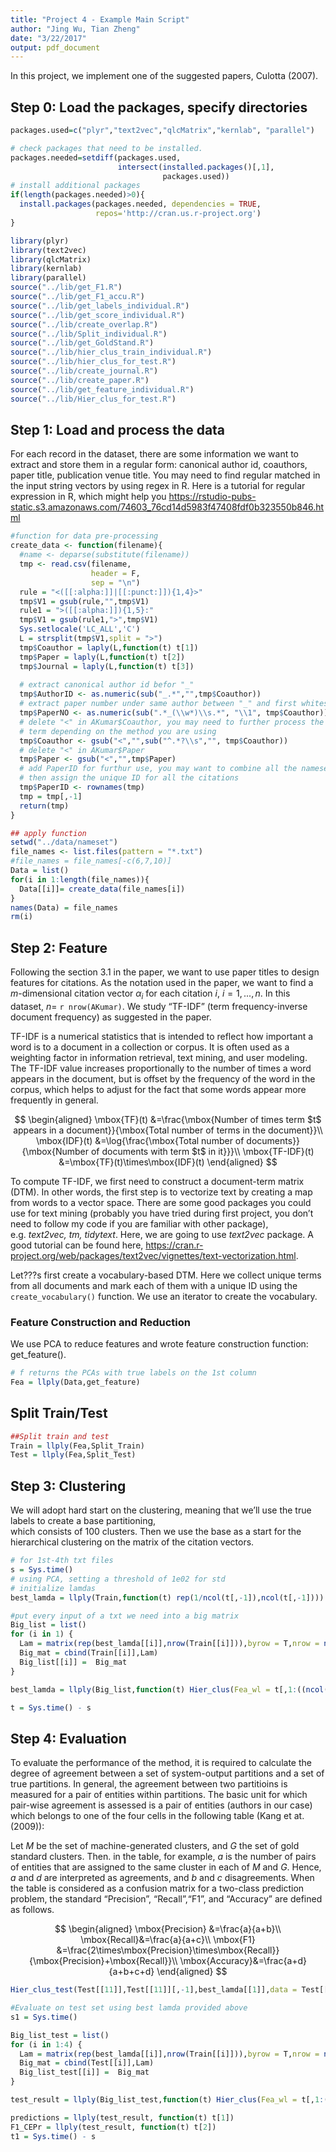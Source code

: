 ---
title: "Project 4 - Example Main Script"
author: "Jing Wu, Tian Zheng"
date: "3/22/2017"
output: pdf_document
---

In this project, we implement one of the suggested papers, Culotta (2007). 

## Step 0: Load the packages, specify directories

```{r}
packages.used=c("plyr","text2vec","qlcMatrix","kernlab", "parallel")

# check packages that need to be installed.
packages.needed=setdiff(packages.used, 
                        intersect(installed.packages()[,1], 
                                  packages.used))
# install additional packages
if(length(packages.needed)>0){
  install.packages(packages.needed, dependencies = TRUE,
                   repos='http://cran.us.r-project.org')
}

library(plyr)
library(text2vec)
library(qlcMatrix)
library(kernlab)
library(parallel)
source("../lib/get_F1.R")
source("../lib/get_F1_accu.R")
source("../lib/get_labels_individual.R")
source("../lib/get_score_individual.R")
source("../lib/create_overlap.R")
source("../lib/Split_individual.R")
source("../lib/get_GoldStand.R")
source("../lib/hier_clus_train_individual.R")
source("../lib/hier_clus_for_test.R")
source("../lib/create_journal.R")
source("../lib/create_paper.R")
source("../lib/get_feature_individual.R")
source("../lib/Hier_clus_for_test.R")

```
## Step 1: Load and process the data

For each record in the dataset, there are some information we want to extract and store them in a regular form: canonical author id, coauthors, paper title, publication venue title. You may need to find regular matched in the input string vectors by using regex in R. Here is a tutorial for regular expression in R, which might help you <https://rstudio-pubs-static.s3.amazonaws.com/74603_76cd14d5983f47408fdf0b323550b846.html>

```{r}
#function for data pre-processing
create_data <- function(filename){
  #name <- deparse(substitute(filename))
  tmp <- read.csv(filename,
                  header = F,
                  sep = "\n")    
  rule = "<([[:alpha:]]|[[:punct:]]){1,4}>"
  tmp$V1 = gsub(rule,"",tmp$V1)
  rule1 = ">([[:alpha:]]){1,5}:"
  tmp$V1 = gsub(rule1,">",tmp$V1)
  Sys.setlocale('LC_ALL','C')
  L = strsplit(tmp$V1,split = ">")
  tmp$Coauthor = laply(L,function(t) t[1])
  tmp$Paper = laply(L,function(t) t[2])
  tmp$Journal = laply(L,function(t) t[3])
  
  # extract canonical author id befor "_"
  tmp$AuthorID <- as.numeric(sub("_.*","",tmp$Coauthor))
  # extract paper number under same author between "_" and first whitespace
  tmp$PaperNO <- as.numeric(sub(".*_(\\w*)\\s.*", "\\1", tmp$Coauthor))
  # delete "<" in AKumar$Coauthor, you may need to further process the coauthor
  # term depending on the method you are using
  tmp$Coauthor <- gsub("<","",sub("^.*?\\s","", tmp$Coauthor))
  # delete "<" in AKumar$Paper
  tmp$Paper <- gsub("<","",tmp$Paper)
  # add PaperID for furthur use, you may want to combine all the nameset files and 
  # then assign the unique ID for all the citations
  tmp$PaperID <- rownames(tmp)
  tmp = tmp[,-1]
  return(tmp)
}
```

```{r}
## apply function
setwd("../data/nameset")
file_names <- list.files(pattern = "*.txt")
#file_names = file_names[-c(6,7,10)]
Data = list()
for(i in 1:length(file_names)){
  Data[[i]]= create_data(file_names[i])
}
names(Data) = file_names
rm(i)
```  

## Step 2: Feature

Following the section 3.1 in the paper, we want to use paper titles to design features for citations. As the notation used in the paper, we want to find a $m$-dimensional citation vector $\alpha_i$ for each citation $i$, $i=1,...,n$. In this dataset, $n=$ `r nrow(AKumar)`. We study "TF-IDF" (term frequency-inverse document frequency) as suggested in the paper.

TF-IDF is a numerical statistics that is intended to reflect how important a word is to a document in a collection or corpus. It is often used as a weighting factor in information retrieval, text mining, and user modeling. The TF-IDF value increases proportionally to the number of times a word appears in the document, but is offset by the frequency of the word in the corpus, which helps to adjust for the fact that some words appear more frequently in general.

$$
\begin{aligned}
\mbox{TF}(t) &=\frac{\mbox{Number of times term $t$ appears in a document}}{\mbox{Total number of terms in the document}}\\
\mbox{IDF}(t) &=\log{\frac{\mbox{Total number of documents}}{\mbox{Number of documents with term $t$ in it}}}\\
\mbox{TF-IDF}(t) &=\mbox{TF}(t)\times\mbox{IDF}(t)
\end{aligned}
$$

To compute TF-IDF, we first need to construct a document-term matrix (DTM). In other words, the first step is to vectorize text by creating a map from words to a vector space. There are some good packages you could use for text mining (probably you have tried during first project, you don't need to follow my code if you are familiar with other package), e.g. *text2vec, tm, tidytext*. Here, we are going to use *text2vec* package. A good tutorial can be found here, <https://cran.r-project.org/web/packages/text2vec/vignettes/text-vectorization.html>.

Let???s first create a vocabulary-based DTM. Here we collect unique terms from all documents and mark each of them with a unique ID using the  `create_vocabulary()` function. We use an iterator to create the vocabulary.  

### Feature Construction and Reduction  
We use PCA to reduce features and wrote feature construction function: get_feature().   
```{r}
# f returns the PCAs with true labels on the 1st column
Fea = llply(Data,get_feature)
```

## Split Train/Test  

```{r}
##Split train and test
Train = llply(Fea,Split_Train)
Test = llply(Fea,Split_Test)
```

## Step 3: Clustering

We will adopt hard start on the clustering, meaning that we'll use the true labels to create a base partitioning,  
which consists of 100 clusters. Then we use the base as a start for the hierarchical clustering on the matrix of the citation vectors.  
```{r}
# for 1st-4th txt files
s = Sys.time()
# using PCA, setting a threshold of 1e02 for std
# initialize lamdas
best_lamda = llply(Train,function(t) rep(1/ncol(t[,-1]),ncol(t[,-1])))

#put every input of a txt we need into a big matrix
Big_list = list()
for (i in 1) {
  Lam = matrix(rep(best_lamda[[i]],nrow(Train[[i]])),byrow = T,nrow = nrow(Train[[i]]))
  Big_mat = cbind(Train[[i]],Lam)
  Big_list[[i]] =  Big_mat 
}

best_lamda = llply(Big_list,function(t) Hier_clus(Fea_wl = t[,1:((ncol(t)+1)/2)],Fea_wol = t[,2:((ncol(t)+1)/2)],Lamda = t(t[1,((ncol(t)+3)/2):ncol(t)]),data = t[,1:((ncol(t)+1)/2)]))

t = Sys.time() - s

```

## Step 4: Evaluation

To evaluate the performance of the method, it is required to calculate the degree of agreement between a set of system-output partitions and a set of true partitions. In general, the agreement between two partitioins is measured for a pair of entities within partitions. The basic unit for which pair-wise agreement is assessed is a pair of entities (authors in our case) which belongs to one of the four cells in the following table (Kang et at.(2009)):

\includegraphics[width=500pt]{matching_matrix.png}

Let $M$ be the set of machine-generated clusters, and $G$ the set of gold standard clusters. Then. in the table, for example, $a$ is the number of pairs of entities that are assigned to the same cluster in each of $M$ and $G$. Hence, $a$ and $d$ are interpreted as agreements, and $b$ and $c$ disagreements. When the table is considered as a confusion matrix for a two-class prediction problem, the standard "Precision", "Recall","F1", and "Accuracy" are defined as follows.

$$
\begin{aligned}
\mbox{Precision} &=\frac{a}{a+b}\\
\mbox{Recall}&=\frac{a}{a+c}\\
\mbox{F1} &=\frac{2\times\mbox{Precision}\times\mbox{Recall}}{\mbox{Precision}+\mbox{Recall}}\\
\mbox{Accuracy}&=\frac{a+d}{a+b+c+d}
\end{aligned}
$$
```{r}
Hier_clus_test(Test[[11]],Test[[11]][,-1],best_lamda[[1]],data = Test[[11]])

#Evaluate on test set using best lamda provided above
s1 = Sys.time()

Big_list_test = list()
for (i in 1:4) {
  Lam = matrix(rep(best_lamda[[i]],nrow(Train[[i]])),byrow = T,nrow = nrow(Train[[i]]))
  Big_mat = cbind(Test[[i]],Lam)
  Big_list_test[[i]] =  Big_mat 
}

test_result = llply(Big_list_test,function(t) Hier_clus(Fea_wl = t[,1:((ncol(t)+1)/2)],Fea_wol = t[,2:((ncol(t)+1)/2)],Lamda = t[1,((ncol(t)+3)/2)],data = t[,1:((ncol(t)+1)/2)]))

predictions = llply(test_result, function(t) t[1])
F1_CEPr = llply(test_result, function(t) t[2])
t1 = Sys.time() - s

```

